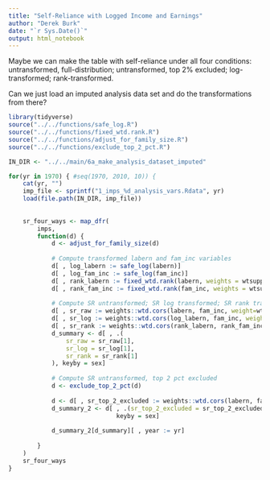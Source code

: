 ```yaml
---
title: "Self-Reliance with Logged Income and Earnings"
author: "Derek Burk"
date: "`r Sys.Date()`"
output: html_notebook
---
```


Maybe we can make the table with self-reliance under all four conditions: untransformed, full-distribution; untransformed, top 2% excluded; log-transformed; rank-transformed.

Can we just load an imputed analysis data set and do the transformations from there?

```r
library(tidyverse)
source("../../functions/safe_log.R")
source("../../functions/fixed_wtd.rank.R")
source("../../functions/adjust_for_family_size.R")
source("../../functions/exclude_top_2_pct.R")

IN_DIR <- "../../main/6a_make_analysis_dataset_imputed"
```



```r
for(yr in 1970) { #seq(1970, 2010, 10)) {
    cat(yr, "")
    imp_file <- sprintf("1_imps_%d_analysis_vars.Rdata", yr)
    load(file.path(IN_DIR, imp_file))
    
    
    sr_four_ways <- map_dfr(
        imps, 
        function(d) {
            d <- adjust_for_family_size(d)
            
            # Compute transformed labern and fam_inc variables
            d[ , log_labern := safe_log(labern)]
            d[ , log_fam_inc := safe_log(fam_inc)]
            d[ , rank_labern := fixed_wtd.rank(labern, weights = wtsupp), by = sex]
            d[ , rank_fam_inc := fixed_wtd.rank(fam_inc, weights = wtsupp), by = sex]
            
            # Compute SR untransformed; SR log transformed; SR rank transformed
            d[ , sr_raw := weights::wtd.cors(labern, fam_inc, weight=wtsupp)[1], by = sex]
            d[ , sr_log := weights::wtd.cors(log_labern, fam_inc, weight=wtsupp)[1], by = sex]
            d[ , sr_rank := weights::wtd.cors(rank_labern, rank_fam_inc, weight=wtsupp)[1], by = sex]
            d_summary <- d[ , .(
                sr_raw = sr_raw[1], 
                sr_log = sr_log[1], 
                sr_rank = sr_rank[1]
            ), keyby = sex]
        
            # Compute SR untransformed, top 2 pct excluded
            d <- exclude_top_2_pct(d)
            
            d <- d[ , sr_top_2_excluded := weights::wtd.cors(labern, fam_inc, weight=wtsupp)[1], by = sex]
            d_summary_2 <- d[ , .(sr_top_2_excluded = sr_top_2_excluded[1]), 
                              keyby = sex]
            
            d_summary_2[d_summary][ , year := yr]
            
        }
    )
    sr_four_ways
}
```
